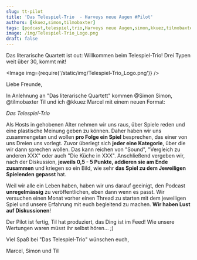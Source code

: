```yaml
---
slug: tt-pilot
title: 'Das Telespiel-Trio  - Harveys neue Augen #Pilot'
authors: [kkuez,simon,tilmobaxter]
tags: [podcast,telespiel,trio,Harveys neue Augen,simon,kkuez,tilmobaxter]
image: /img/Telespiel-Trio_Logo.png
draft: false
---
```



Das literarische Quartett ist out: Willkommen beim Telespiel-Trio!
Drei Typen weit über 30, kommt  mit!

<Image img={require('/static/img/Telespiel-Trio_Logo.png')} />

<!--truncate-->

Liebe Freunde,

In Anlehnung an "Das literarische Quartett" kommen @Simon Simon, @tilmobaxter Til und ich @kkuez Marcel mit einem neuen Format:

*Das Telespiel-Trio*

Als Hosts in gehobenen Alter nehmen wir uns raus, über Spiele reden und eine plastische Meinung geben zu können. Daher haben wir uns zusammengetan und wollen **pro Folge ein Spiel** besprechen, das einer von uns Dreien uns vorlegt.
Zuvor überlegt sich **jeder eine Kategorie**, über die wir dann sprechen wollen. Das kann reichen von "Sound", "Vergleich zu anderen XXX" oder auch "Die Küche in XXX".
Anschließend vergeben wir, nach der Diskussion, **jeweils 0,5 - 5 Punkte, addieren sie am Ende zusammen** und kriegen so ein Bild, wie sehr **das Spiel zu dem Jeweiligen Spielenden gepasst** hat.

Weil wir alle ein Leben haben, haben wir uns darauf geeinigt, den Podcast **unregelmässig** zu veröffentlichen, eben dann wenn es passt. Wir versuchen einen Monat vorher einen Thread zu starten mit dem jeweiligen Spiel und unsere Erfahrung mit euch begleitend zu machen. **Wir haben Lust auf Diskussionen**!

Der Pilot ist fertig, Til hat produziert, das Ding ist im Feed!
Wie unsere Wertungen waren müsst ihr selbst hören... ;)

Viel Spaß bei "Das Telespiel-Trio" wünschen euch,

Marcel, Simon und Til
<ReactPlayer
    width="100%"
    height="50px"
    controls
    url='https://m10z.picnotes.de/DasTelespielTrio/TelespielTrio_pilot.mp3'
/>
